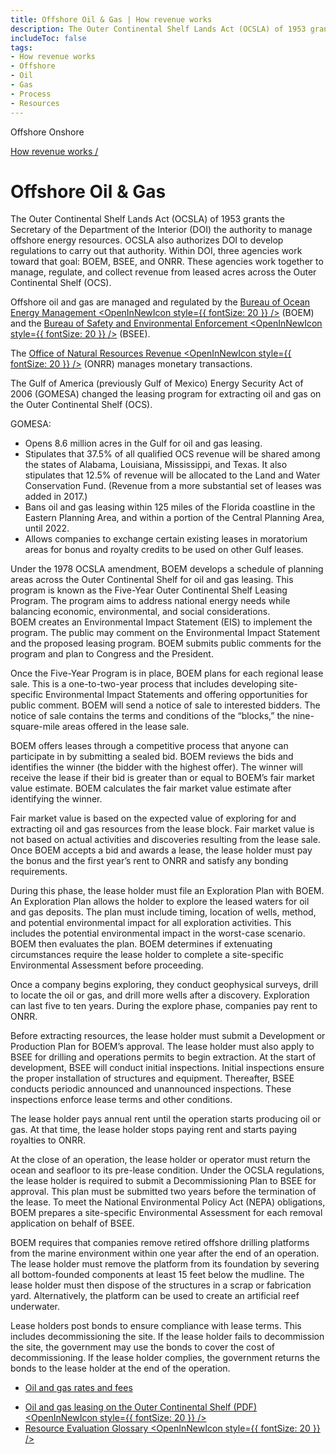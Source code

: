 ```yaml
---
title: Offshore Oil & Gas | How revenue works
description: The Outer Continental Shelf Lands Act (OCSLA) of 1953 grants the Secretary of the Department of the Interior (DOI) the authority to manage offshore energy resources and to develop regulations to carry out that authority. Three agencies within DOI — BOEM, BSEE, and ONRR — work together to manage, regulate, and collect revenue from leased acres across the Outer Continental Shelf.
includeToc: false
tags:
- How revenue works
- Offshore
- Oil
- Gas
- Process
- Resources
---
```


<PageTabs>
  <PageTab>
    Offshore
  </PageTab>
  <PageTab alt={'Navigate to Onshore Oil and Gas'} to={'/how-revenue-works/onshore-oil-gas/'}>
    Onshore
  </PageTab>
</PageTabs>
<Box bgcolor='primary.main'>
<Container maxWidth="lg">
<Grid container alignItems='center'>
<Grid item xs={12} sm={8}>
<Box p={3} pl={0}>

[How revenue works /](/how-revenue-works/)


# Offshore Oil & Gas

The Outer Continental Shelf Lands Act (OCSLA) of 1953 grants the Secretary of the Department of the Interior (DOI) the authority to manage offshore energy resources. OCSLA also authorizes DOI to develop regulations to carry out that authority. Within DOI, three agencies work toward that goal: BOEM, BSEE, and ONRR. These agencies work together to manage, regulate, and collect revenue from leased acres across the <GlossaryTerm>Outer Continental Shelf</GlossaryTerm> (OCS).

</Box>
</Grid>
<Grid container xs={12} sm={4} >
<Box p={3} border={4} borderTop={0} borderBottom={0} borderColor='white'>
<Grid container xs={12}>
<Grid item xs={8}>

Offshore oil and gas are managed and regulated by the [Bureau of Ocean Energy Management <OpenInNewIcon style={{ fontSize: 20 }} />](http://www.boem.gov/) (BOEM) and the [Bureau of Safety and Environmental Enforcement <OpenInNewIcon style={{ fontSize: 20 }} />](http://www.bsee.gov/) (BSEE).

</Grid>
<Grid item xs={4}>
<Box p={4}><BoemLogoImg></BoemLogoImg></Box>
<Box p={4} pt={0}><BseeLogoImg></BseeLogoImg></Box>
</Grid>
<Grid item xs={8}>

The [Office of Natural Resources Revenue <OpenInNewIcon style={{ fontSize: 20 }} />](http://www.onrr.gov/) (ONRR) manages monetary transactions.

</Grid>
<Grid item xs={4}>
<Box p={4}><OnrrLogoImg></OnrrLogoImg></Box>
</Grid>
</Grid>
</Box>
</Grid>
</Grid>

</Container>
</Box>
<OffshoreOilGasBackground>
<Grid container spacing={2} alignItems='flex-start'>
<Grid item xs={12} sm={4}>
<Box p={9} m={9}  display={{ xs: 'none', sm: 'block' }}/>
<Box p={8} display={{ xs: 'block', sm: 'none' }}/>
<DidYouKnowCard>

The Gulf of America (previously Gulf of Mexico) Energy Security Act of 2006 (GOMESA) changed the leasing program for extracting oil and gas on the Outer Continental Shelf (OCS).

<CollapsibleContent>

GOMESA:
* Opens 8.6 million acres in the Gulf for oil and gas leasing.
* Stipulates that 37.5% of all qualified OCS revenue will be shared among the states of Alabama, Louisiana, Mississippi, and Texas. It also stipulates that 12.5% of revenue will be allocated to the Land and Water Conservation Fund. (Revenue from a more substantial set of leases was added in 2017.)
* Bans oil and gas leasing within 125 miles of the Florida coastline in the Eastern Planning Area, and within a portion of the Central Planning Area, until 2022.
* Allows companies to exchange certain existing leases in moratorium areas for bonus and royalty credits to be used on other Gulf leases.

</CollapsibleContent>
</DidYouKnowCard>
</Grid>
<Grid item xs={12} sm={1}>
</Grid>
<Grid item xs={12} sm={7}>
<Box mt={5}>
<ProcessCard step={1} name={'Plan'}>

Under the 1978 OCSLA amendment, BOEM develops a schedule of planning areas across the Outer Continental Shelf for oil and gas leasing. This program is known as the Five-Year Outer Continental Shelf Leasing Program. The program aims to address national energy needs while balancing economic, environmental, and social considerations.
<br />
BOEM creates an <GlossaryTerm>Environmental Impact Statement (EIS)</GlossaryTerm> to implement the program. The public may comment on the Environmental Impact Statement and the proposed leasing program. BOEM submits public comments for the program and plan to Congress and the President.

</ProcessCard>
<ProcessCard step={2} name={'Lease'}>

Once the Five-Year Program is in place, BOEM plans for each regional lease sale. This is a one-to-two-year process that includes developing site-specific Environmental Impact Statements and offering opportunities for public comment. BOEM will send a notice of sale to interested bidders. The notice of sale contains the terms and conditions of the “blocks,” the nine-square-mile areas offered in the lease sale.
<br />

BOEM offers leases through a competitive process that anyone can participate in by submitting a sealed bid. BOEM reviews the bids and identifies the winner (the bidder with the highest offer). The winner will receive the lease if their bid is greater than or equal to BOEM’s <GlossaryTerm>fair market value</GlossaryTerm> estimate. BOEM calculates the fair market value estimate after identifying the winner. 
<br />

Fair market value is based on the expected value of exploring for and extracting oil and gas resources from the lease block. Fair market value is not based on actual activities and discoveries resulting from the lease sale. Once BOEM accepts a bid and awards a lease, the lease holder must pay the <GlossaryTerm>bonus</GlossaryTerm> and the first year’s rent to ONRR and satisfy any bonding requirements.
<br />

</ProcessCard>
<ProcessCard step={3} name={'Explore'}>

During this phase, the lease holder must file an Exploration Plan with BOEM. An Exploration Plan allows the holder to explore the leased waters for oil and gas deposits. The plan must include timing, location of wells, method, and potential environmental impact for all exploration activities. This includes the potential environmental impact in the worst-case scenario. BOEM then evaluates the plan. BOEM determines if extenuating circumstances require the lease holder to complete a site-specific Environmental Assessment before proceeding.
<br />

Once a company begins exploring, they conduct geophysical surveys, drill to locate the oil or gas, and drill more wells after a discovery. Exploration can last five to ten years. During the explore phase, companies pay <GlossaryTerm>rent</GlossaryTerm> to ONRR.

</ProcessCard>
<ProcessCard step={4} name={'Develop'}>

Before extracting resources, the lease holder must submit a Development or Production Plan for BOEM’s approval. The lease holder must also apply to BSEE for drilling and operations permits to begin extraction. At the start of development, BSEE will conduct initial inspections. Initial inspections ensure the proper installation of structures and equipment. Thereafter, BSEE conducts periodic announced and unannounced inspections.  These inspections enforce lease terms and other conditions.
<br />

The lease holder pays annual rent until the operation starts producing oil or gas. At that time, the lease holder stops paying rent and starts paying <GlossaryTerm>royalties</GlossaryTerm> to ONRR.

</ProcessCard>
<ProcessCard step={5} name={'Decommission and reclaim'}>

At the close of an operation, the lease holder or operator must return the ocean and seafloor to its pre-lease condition. Under the OCSLA regulations, the lease holder is required to submit a Decommissioning Plan to BSEE for approval. This plan must be submitted two years before the termination of the lease. To meet the National Environmental Policy Act (NEPA) obligations, BOEM prepares a site-specific Environmental Assessment for each removal application on behalf of BSEE.
<br />

BOEM requires that companies remove retired offshore drilling platforms from the marine environment within one year after the end of an operation. The lease holder must remove the platform from its foundation by severing all bottom-founded components at least 15 feet below the mudline. The lease holder must then dispose of the structures in a scrap or fabrication yard. Alternatively, the platform can be used to create an artificial reef underwater.
<br />

Lease holders post bonds to ensure compliance with lease terms. This includes decommissioning the site. If the lease holder fails to decommission the site, the government may use the bonds to cover the cost of decommissioning. If the lease holder complies, the government returns the bonds to the lease holder at the end of the operation.
<br />

</ProcessCard>
<ProcessCard name={'Rates and fees'} defaultExpanded={true}>

- [Oil and gas rates and fees](/how-revenue-works/revenues/#Oil-and-gas)

</ProcessCard>
<ProcessCard name={'Learn more'} defaultExpanded={true}>

- [Oil and gas leasing on the Outer Continental Shelf (PDF) <OpenInNewIcon style={{ fontSize: 20 }} />](https://www.boem.gov/sites/default/files/uploadedFiles/BOEM/Oil_and_Gas_Energy_Program/Leasing/5BOEMRE_Leasing101.pdf)
- [Resource Evaluation Glossary <OpenInNewIcon style={{ fontSize: 20 }} />](https://www.boem.gov/oil-gas-energy/resource-evaluation)

</ProcessCard>
</Box>
</Grid>
</Grid>
</OffshoreOilGasBackground>

